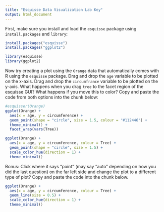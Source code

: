 ```yaml
---
title: "Esquisse Data Visualization Lab Key"
output: html_document
---
```


First, make sure you install and load the `esquisse` package using `install.packages` and `library`:

```r
install.packages("esquisse")
install.packages("ggplot2")
```

```r
library(esquisse)
library(ggplot2)
```


Now try creating a plot using the `Orange` data that automatically comes with R using the `esquisse` package. Drag and drop the `age` variable to be plotted on the x-axis. Drag and drop the `circumfrance` variable to be plotted on the y-axis. What happens when you drag `tree` to the facet region of the esquisse GUI? What happens if you move this to color? Copy and paste the code from both options into the chunk below:

```r
#esquisser(Orange)
ggplot(Orange) +
  aes(x = age, y = circumference) +
  geom_point(shape = "circle", size = 1.5, colour = "#112446") +
  theme_minimal() +
  facet_wrap(vars(Tree))

ggplot(Orange) +
  aes(x = age, y = circumference, colour = Tree) +
  geom_point(shape = "circle", size = 1.5) +
  scale_color_hue(direction = 1) +
  theme_minimal()
```

Bonus: Click where it says "point" (may say "auto" depending on how you did the last question) on the far left side and change the plot to a different type of plot? Copy and paste the code into the chunk below.

```r
ggplot(Orange) +
  aes(x = age, y = circumference, colour = Tree) +
  geom_line(size = 0.5) +
  scale_color_hue(direction = 1) +
  theme_minimal()

```


